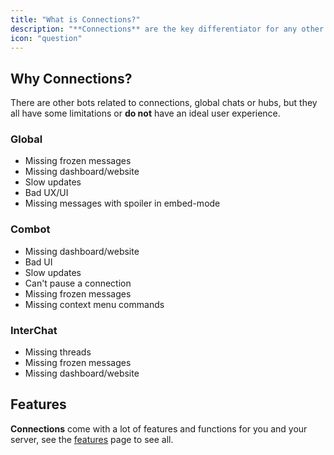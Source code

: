 ```yaml
---
title: "What is Connections?"
description: "**Connections** are the key differentiator for any other chat bot or bot looking to improve your server experience in any other way. It's a fun and safe way to chat between servers, without having to leave the server you're chatting on; Just chat on a channel with some connection and be happy."
icon: "question"
---
```

## Why Connections?

There are other bots related to connections, global chats or hubs, but they all have some limitations or **do not** have an ideal user experience.

### Global

- Missing frozen messages
- Missing dashboard/website
- Slow updates
- Bad UX/UI
- Missing messages with spoiler in embed-mode

### Combot

- Missing dashboard/website
- Bad UI
- Slow updates
- Can't pause a connection
- Missing frozen messages
- Missing context menu commands

### InterChat

- Missing threads
- Missing frozen messages
- Missing dashboard/website

## Features

**Connections** come with a lot of features and functions for you and your server, see the [features](/home/features) page to see all.